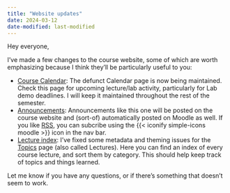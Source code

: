 ```yaml
---
title: "Website updates"
date: 2024-03-12
date-modified: last-modified
---
```


[calendar]: http://example.org
[rss]: http://example.org
[announcements]: http://example.org
[lectures]: http://example.org

Hey everyone,

I've made a few changes to the course website, some of which are worth emphasizing because I think they'll be particularly useful to you:

- [Course Calendar][calendar]: The defunct Calendar page is now being maintained. Check this page for upcoming lecture/lab activity, particularly for Lab demo deadlines. I will keep it maintained throughout the rest of the semester.
- [Announcements][announcements]: Announcements like this one will be posted on the course website and (sort-of) automatically posted on Moodle as well. If you like [RSS][rss], you can subcribe using the {{< iconify simple-icons moodle >}} icon in the nav bar.
- [Lecture index][lectures]: I've fixed some metadata and theming issues for the [Topics][lectures] page (also called Lectures). Here you can find an index of every course lecture, and sort them by category. This should help keep track of topics and things learned.

Let me know if you have any questions, or if there's something that doesn't seem to work.
